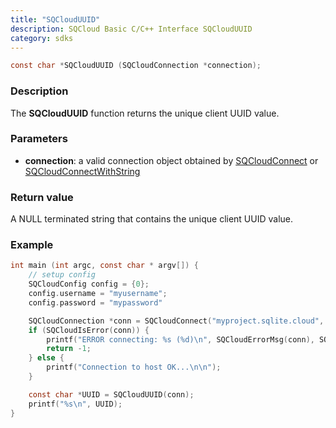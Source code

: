 ```yaml
---
title: "SQCloudUUID"
description: SQCloud Basic C/C++ Interface SQCloudUUID
category: sdks
---
```


```c
const char *SQCloudUUID (SQCloudConnection *connection);
```

### Description
The **SQCloudUUID** function returns the unique client UUID value.

### Parameters
* **connection**: a valid connection object obtained by [SQCloudConnect](/docs/sdk/c/sqcloudconnect) or [SQCloudConnectWithString](/docs/sdk/c/sqcloudconnectwithstring)

### Return value
A NULL terminated string that contains the unique client UUID value.

### Example
```c
int main (int argc, const char * argv[]) {
    // setup config
    SQCloudConfig config = {0};
    config.username = "myusername";
    config.password = "mypassword"

    SQCloudConnection *conn = SQCloudConnect("myproject.sqlite.cloud", SQCLOUD_DEFAULT_PORT, &config);
    if (SQCloudIsError(conn)) {
        printf("ERROR connecting: %s (%d)\n", SQCloudErrorMsg(conn), SQCloudErrorCode(conn));
        return -1;
    } else {
        printf("Connection to host OK...\n\n");
    }

    const char *UUID = SQCloudUUID(conn);
    printf("%s\n", UUID);
}
```